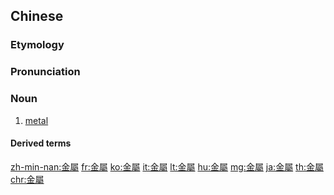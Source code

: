 {{also|金属}}
==Chinese==
{{zh-forms|s=金属}}

===Etymology===
{{compound|金|屬|t1=[[gold]]|t2=attribute/category|lang=zh}}

===Pronunciation===
{{zh-pron
|m=jīnshǔ
|c=gam1 suk6
|h=pfs=kîm-su̍k
|mn=kim-sio̍k
|cat=n
}}

===Noun===
{{zh-noun|mw=種}}

# [[metal]]

====Derived terms====
{{zh-der|金屬探測器|金屬探傷|稀土金屬|重金屬}}

{{zh-cat|Elementary}}

[[zh-min-nan:金屬]]
[[fr:金屬]]
[[ko:金屬]]
[[it:金屬]]
[[lt:金屬]]
[[hu:金屬]]
[[mg:金屬]]
[[ja:金屬]]
[[th:金屬]]
[[chr:金屬]]